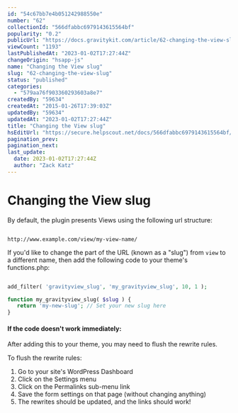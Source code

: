 ```yaml
---
id: "54c67bb7e4b051242988550e"
number: "62"
collectionId: "566dfabbc6979143615564bf"
popularity: "0.2"
publicUrl: "https://docs.gravitykit.com/article/62-changing-the-view-slug"
viewCount: "1193"
lastPublishedAt: "2023-01-02T17:27:44Z"
changeOrigin: "hsapp-js"
name: "Changing the View slug"
slug: "62-changing-the-view-slug"
status: "published"
categories: 
  - "579aa76f903360293603a8e7"
createdBy: "59634"
createdAt: "2015-01-26T17:39:03Z"
updatedBy: "59634"
updatedAt: "2023-01-02T17:27:44Z"
title: "Changing the View slug"
hsEditUrl: "https://secure.helpscout.net/docs/566dfabbc6979143615564bf/article/54c67bb7e4b051242988550e"
pagination_prev: 
pagination_next: 
last_update:
  date: 2023-01-02T17:27:44Z
  author: "Zack Katz"
---
```


# Changing the View slug

By default, the plugin presents Views using the following url structure:

```

http://www.example.com/view/my-view-name/
```

If you'd like to change the part of the URL (known as a "slug") from `view` to a different name, then add the following code to your theme's functions.php:

```php

add_filter( 'gravityview_slug', 'my_gravityview_slug', 10, 1 );

function my_gravityview_slug( $slug ) {
   return 'my-new-slug'; // Set your new slug here
}
```

#### If the code doesn't work immediately:

After adding this to your theme, you may need to flush the rewrite rules.

To flush the rewrite rules:

1. Go to your site's WordPress Dashboard
2. Click on the Settings menu
3. Click on the Permalinks sub-menu link
4. Save the form settings on that page (without changing anything)
5. The rewrites should be updated, and the links should work!
